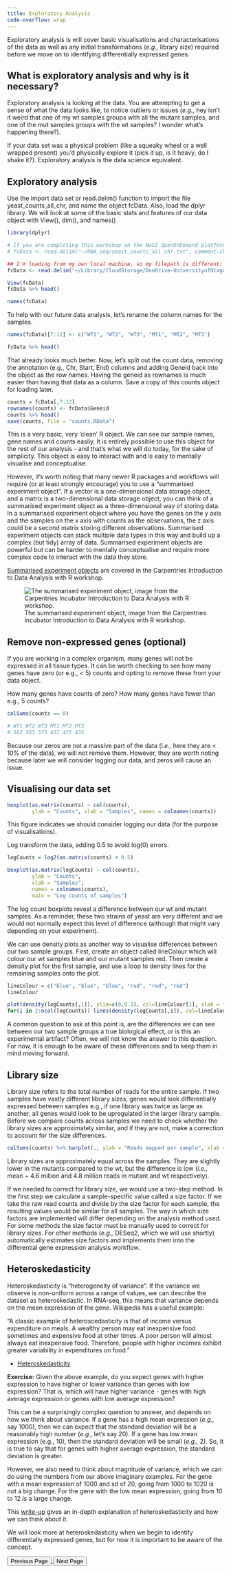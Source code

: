 ```yaml
---
title: Exploratory Analysis
code-overflow: wrap
---
```


Exploratory analysis is will cover basic visualisations and characterisations of the data as well as any initial transformations (*e.g.,* library size) required before we move on to identifying differentially expressed genes. 

## What is exploratory analysis and why is it necessary?

Exploratory analysis is looking at the data. You are attempting to get a sense of what the data looks like, to notice outliers or issues (*e.g.,* hey isn't it weird that one of my wt samples groups with all the mutant samples, and one of the mut samples groups with the wt samples? I wonder what's happening there?).

If your data set was a physical problem (like a squeaky wheel or a well wrapped present) you'd physically explore it (pick it up, is it heavy, do I shake it?). Exploratory analysis is the data science equivalent.

## Exploratory analysis

Use the import data set or read.delim() function to import the file yeast_counts_all_chr, and name the object fcData. Also, load the dplyr library. We will look at some of the basic stats and features of our data object with View(), dim(), and names()


```r
library(dplyr)

# If you are completing this workshop on the NeSI OpenOnDemand platform, run the code below to load the file. 
# fcData <- read.delim("~/RNA_seq/yeast_counts_all_chr.txt", comment.char="#")

## I'm loading from my own local machine, so my filepath is different:
fcData <- read.delim("~/Library/CloudStorage/OneDrive-UniversityofOtago/Documents/Training Coordinator 2022/GitHub/RNA-seq-data-analysis-workflow/data/yeast_counts_all_chr.txt", comment.char="#")

View(fcData)
fcData %>% head()

names(fcData)
```


To help with our future data analysis, let's rename the column names for the samples.

```r
names(fcData)[7:12] <- c("WT1", "WT2", "WT3", "MT1", "MT2", "MT3")

fcData %>% head()
```

That already looks much better. Now, let's split out the count data, removing the annotation (e.g., Chr, Start, End) columns and adding Geneid back into the object as the row names. Having the geneid as rownames is much easier than having that data as a column. Save a copy of this counts object for loading later.

```r
counts = fcData[,7:12]
rownames(counts) <- fcData$Geneid
counts %>% head()
save(counts, file = "counts.RData")
```

This is a very basic, very 'clean' R object. We can see our sample names, gene names and counts easily. It is entirely possible to use this object for the rest of our analysis - and that's what we will do today, for the sake of simplicity. This object is easy to interact with and is easy to mentally visualise and conceptualise.

However, it's worth noting that many newer R packages and workflows will require (or at least strongly encourage) you to use a "summarised experiment object". If a vector is a one-dimensional data storage object, and a matrix is a two-dimensional data storage object, you can think of a summarised experiment object as a three-dimensional way of storing data. In a summarised experiment object where you have the genes on the y axis and the samples on the x axis with counts as the observations, the z axis could be a second matrix storing different observations. Summarised experiment objects can stack multiple data types in this way and build up a complex (but tidy) array of data. Summarised experiment objects are powerful but can be harder to mentally conceptualise and require more complex code to interact with the data they store.

[Summarised experiment objects](https://carpentries-incubator.github.io/bioc-intro/60-next-steps.html#next-steps) are covered in the Carpentries Introduction to Data Analysis with R workshop.

![The summarised experiment object, image from the Carpentries Incubator Introduction to Data Analysis with R workshop.](images/carpentriesSummarisedExperiment.svg)

## Remove non-expressed genes (optional)

If you are working in a complex organism, many genes will not be expressed in all tissue types. It can be worth checking to see how many genes have zero (or e.g., \< 5) counts and opting to remove these from your data object.

How many genes have counts of zero? How many genes have fewer than e.g., 5 counts?

```r
colSums(counts == 0)
```

```r
# WT1 WT2 WT3 MT1 MT2 MT3 
# 562 563 573 437 425 435 
```

Because our zeros are not a massive part of the data (*i.e.,* here they are \< 10% of the data), we will not remove them. However, they are worth noting because later we will consider logging our data, and zeros will cause an issue.

## Visualising our data set

```r
boxplot(as.matrix(counts) ~ col(counts), 
        ylab = "Counts", xlab = "Samples", names = colnames(counts))
```

This figure indicates we should consider logging our data (for the purpose of visualisations).

Log transform the data, adding 0.5 to avoid log(0) errors.

```r
logCounts = log2(as.matrix(counts) + 0.5)

boxplot(as.matrix(logCounts) ~ col(counts), 
        ylab = "Counts", 
        xlab = "Samples", 
        names = colnames(counts), 
        main = "Log counts of samples")
```



The log count boxplots reveal a difference between our wt and mutant samples. As a reminder, these two strains of yeast are very different and we would not normally expect this level of difference (although that might vary depending on your experiment).

We can use density plots as another way to visualise differences between our two sample groups. First, create an object called lineColour which will colour our wt samples blue and our mutant samples red. Then create a density plot for the first sample, and use a loop to density lines for the remaining samples onto the plot.

```r
lineColour = c("blue", "blue", "blue", "red", "red", "red")
lineColour

plot(density(logCounts[,1]), ylim=c(0,0.3), col=lineColour[1], xlab = "log Counts", main = "Density plot")
for(i in 2:ncol(logCounts)) lines(density(logCounts[,i]), col=lineColour[i])
```



A common question to ask at this point is, are the differences we can see between our two sample groups a true biological effect, or is this an experimental artifact? Often, we will not know the answer to this question. For now, it is enough to be aware of these differences and to keep them in mind moving forward.

## Library size

Library size refers to the total number of reads for the entire sample. If two samples have vastly different library sizes, genes would look differentially expressed between samples e.g., if one library was twice as large as another, all genes would look to be upregulated in the larger library sample. Before we compare counts across samples we need to check whether the library sizes are approximately similar, and if they are not, make a correction to account for the size differences.

```r
colSums(counts) %>% barplot(., ylab = "Reads mapped per sample", xlab = "Sample", main = "Library size")
```


Library sizes are approximately equal across the samples. They are slightly lower in the mutants compared to the wt, but the difference is low (*i.e.,* mean \~ 4.6 million and 4.8 million reads in mutant and wt respectively).

If we needed to correct for library size, we would use a two-step method. In the first step we calculate a sample-specific value called a size factor. If we take the raw read counts and divide by the size factor for each sample, the resulting values would be similar for all samples. The way in which size factors are implemented will differ depending on the analysis method used. For some methods the size factor must be manually used to correct for library sizes. For other methods (*e.g.,* DESeq2, which we will use shortly) automatically estimates size factors and implements them into the differential gene expression analysis workflow.

## Heteroskedasticity

Heteroskedasticity is "heterogeneity of variance". If the variance we observe is non-uniform across a range of values, we can describe the dataset as heteroskedastic. In RNA-seq, this means that variance depends on the mean expression of the gene. Wikipedia has a useful example:

"A classic example of heteroscedasticity is that of income versus expenditure on meals. A wealthy person may eat inexpensive food sometimes and expensive food at other times. A poor person will almost always eat inexpensive food. Therefore, people with higher incomes exhibit greater variability in expenditures on food." 

- [Heteroskedasticity](https://en.wikipedia.org/wiki/Homoscedasticity_and_heteroscedasticity)

**Exercise:** Given the above example, do you expect genes with higher expression to have higher or lower variance than genes with low expression? That is, which will have higher variance - genes with high average expression or genes with low average expression?

This can be a surprisingly complex question to answer, and depends on how we think about variance. If a gene has a high mean expression (*e.g.,* say 1000), then we can expect that the standard deviation will be a reasonably high number (*e.g.,* let's say 20). If a gene has low mean expression (e.g., 10), then the standard deviation will be small (*e.g.,* 2). So, it is true to say that for genes with higher average expression, the standard deviation is greater.

However, we also need to think about magnitude of variance, which we can do using the numbers from our above imaginary examples. For the gene with a mean expression of 1000 and sd of 20, going from 1000 to 1020 is not a big change. For the gene with the low mean expression, going from 10 to 12 *is* a large change.

This [write-up](https://github.com/friedue/Notes/blob/master/RNA_heteroskedasticity.md) gives an in-depth explanation of heteroskedasticity and how we can think about it.

We will look more at heteroskedasticity when we begin to identify differentially expressed genes, but for now it is important to be aware of the concept.

<footer class="navigation-buttons">
  <a href="episode_3.qmd">
    <button class="nav-button prev-button">Previous Page</button>
  </a>
  <a href="episode_5.qmd">
    <button class="nav-button next-button">Next Page</button>
  </a>
</footer>
